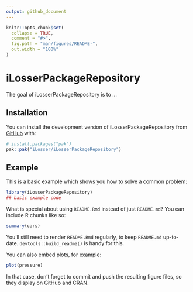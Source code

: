 ```yaml
---
output: github_document
---
```


<!-- README.md is generated from README.Rmd. Please edit that file -->

```r
knitr::opts_chunk$set(
  collapse = TRUE,
  comment = "#>",
  fig.path = "man/figures/README-",
  out.width = "100%"
)
```

# iLosserPackageRepository

<!-- badges: start -->
<!-- badges: end -->

The goal of iLosserPackageRepository is to ...

## Installation

You can install the development version of iLosserPackageRepository from [GitHub](https://github.com/) with:

``` r
# install.packages("pak")
pak::pak("iLosser/iLosserPackageRepository")
```

## Example

This is a basic example which shows you how to solve a common problem:

```r
library(iLosserPackageRepository)
## basic example code
```

What is special about using `README.Rmd` instead of just `README.md`? You can include R chunks like so:

```r
summary(cars)
```

You'll still need to render `README.Rmd` regularly, to keep `README.md` up-to-date. `devtools::build_readme()` is handy for this.

You can also embed plots, for example:

```r
plot(pressure)
```

In that case, don't forget to commit and push the resulting figure files, so they display on GitHub and CRAN.
